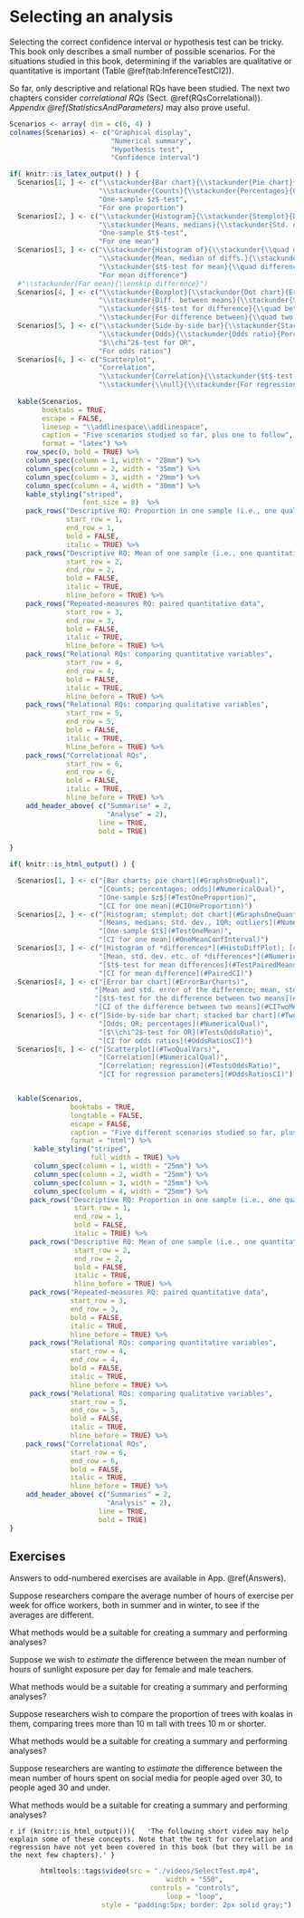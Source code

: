 # Selecting an analysis {#SelectTest}
\index{Hypothesis testing!selecting}\index{Confidence intervals!selecting}

Selecting the correct confidence interval or hypothesis test can be tricky.
This book only describes a small number of possible scenarios.
For the situations studied in this book, determining if the variables are qualitative or quantitative is important (Table\ \@ref(tab:InferenceTestCI2)).

So far,  only descriptive and relational RQs have been studied.
The next two chapters consider *correlational RQs* (Sect.\ \@ref(RQsCorrelational)).
*Appendix\ \@ref(StatisticsAndParameters)* may also prove useful.





```r
Scenarios <- array( dim = c(6, 4) )
colnames(Scenarios) <- c("Graphical display",
                         "Numerical summary",
                         "Hypothesis test",
                         "Confidence interval")

if( knitr::is_latex_output() ) {
  Scenarios[1, ] <- c("\\stackunder{Bar chart}{\\stackunder{Pie chart}{Dot chart}}",
                      "\\stackunder{Counts}{\\stackunder{Percentages}{Odds}}",
                      "One-sample $z$-test",
                      "For one proportion")
  Scenarios[2, ] <- c("\\stackunder{Histogram}{\\stackunder{Stemplot}{Dot chart}}",
                      "\\stackunder{Means, medians}{\\stackunder{Std. deviation, IQR}{Outliers}}",
                      "One-sample $t$-test",
                      "For one mean")
  Scenarios[3, ] <- c("\\stackunder{Histogram of}{\\stackunder{\\quad differences}{Case-profile}}",
                      "\\stackunder{Mean, median of diffs.}{\\stackunder{Std. dev., IQR of diffs.}{Outliers, etc.}}",
                      "\\stackunder{$t$-test for mean}{\\quad differences}",
                      "For mean difference")
  #"\\stackunder{For mean}{\\enskip difference}")
  Scenarios[4, ] <- c("\\stackunder{Boxplot}{\\stackunder{Dot chart}{Error bar chart}}",
                      "\\stackunder{Diff. between means}{\\stackunder{Std. error of difference}{Summary of both groups}}",
                      "\\stackunder{$t$-test for difference}{\\quad between two means}",
                      "\\stackunder{For difference between}{\\quad two means}")
  Scenarios[5, ] <- c("\\stackunder{Side-by-side bar}{\\stackunder{Stacked bar}{Dot chart}}",
                      "\\stackunder{Odds}{\\stackunder{Odds ratio}{Percentages}}",
                      "$\\chi^2$-test for OR",
                      "For odds ratios")
  Scenarios[6, ] <- c("Scatterplot",
                      "Correlation",
                      "\\stackunder{Correlation}{\\stackunder{$t$-test for regression}{\\quad parameters}}",
                      "\\stackunder{\\null}{\\stackunder{For regression}{\\quad parameters}}")
  
  kable(Scenarios,
        booktabs = TRUE,
        escape = FALSE,
        linesep = "\\addlinespace\\addlinespace",
        caption = "Five scenarios studied so far, plus one to follow",
        format = "latex") %>%
    row_spec(0, bold = TRUE) %>%
    column_spec(column = 1, width = "28mm") %>%
    column_spec(column = 2, width = "35mm") %>%
    column_spec(column = 3, width = "29mm") %>%
    column_spec(column = 4, width = "30mm") %>%
    kable_styling("striped",
                  font_size = 8)  %>%
    pack_rows("Descriptive RQ: Proportion in one sample (i.e., one qualitative variable)",
              start_row = 1,
              end_row = 1,
              bold = FALSE,
              italic = TRUE) %>%
    pack_rows("Descriptive RQ: Mean of one sample (i.e., one quantitative variable)",
              start_row = 2,
              end_row = 2,
              bold = FALSE,
              italic = TRUE,
              hline_before = TRUE) %>%
    pack_rows("Repeated-measures RQ: paired quantitative data",
              start_row = 3,
              end_row = 3,
              bold = FALSE,
              italic = TRUE,
              hline_before = TRUE) %>%
    pack_rows("Relational RQs: comparing quantitative variables",
              start_row = 4,
              end_row = 4,
              bold = FALSE,
              italic = TRUE,
              hline_before = TRUE) %>%
    pack_rows("Relational RQs: comparing qualitative variables",
              start_row = 5,
              end_row = 5,
              bold = FALSE,
              italic = TRUE,
              hline_before = TRUE) %>%
    pack_rows("Correlational RQs",
              start_row = 6,
              end_row = 6,
              bold = FALSE,
              italic = TRUE,
              hline_before = TRUE) %>%
    add_header_above( c("Summarise" = 2,
                        "Analyse" = 2),
                      line = TRUE,
                      bold = TRUE)
  
}

if( knitr::is_html_output() ) {

  Scenarios[1, ] <- c("[Bar charts; pie chart](#GraphsOneQual)",
                      "[Counts; percentages; odds](#NumericalQual)",
                      "[One-sample $z$](#TestOneProportion)",
                      "[CI for one mean](#CIOneProportion)")
  Scenarios[2, ] <- c("[Histogram; stemplot; dot chart](#GraphsOneQuant)",
                      "[Means, medians; Std. dev., IQR; outliers](#NumericalQuant)",
                      "[One-sample $t$](#TestOneMean)",
                      "[CI for one mean](#OneMeanConfInterval)")
  Scenarios[3, ] <- c("[Histogram of *differences*](#HistoDiffPlot); [case-profile](#CaseProfilePlot)",
                      "[Mean, std. dev. etc. of *differences*](#NumericalQuant)",
                      "[$t$-test for mean differences](#TestPairedMeans)",
                      "[CI for mean difference](#PairedCI)")
  Scenarios[4, ] <- c("[Error bar chart](#ErrorBarCharts)",
                     "[Mean and std. error of the difference; mean, std. dev. etc. of *each* group](#NumericalQuant)",
                     "[$t$-test for the difference between two means](#TestTwoMeans)",
                     "[CI of the difference between two means](#CITwoMeans)")
  Scenarios[5, ] <- c("[Side-by-side bar chart; stacked bar chart](#TwoQualVars)",
                      "[Odds; OR; percentages](#NumericalQual)",
                      "[$\\chi^2$-test for OR](#TestsOddsRatio)",
                      "[CI for odds ratios](#OddsRatiosCI)")
  Scenarios[6, ] <- c("[Scatterplot](#TwoQualVars)",
                      "[Correlation](#NumericalQual)",
                      "[Correlation; regression](#TestsOddsRatio)",
                      "[CI for regression parameters](#OddsRatiosCI)")


  kable(Scenarios,
               booktabs = TRUE,
               longtable = FALSE,
               escape = FALSE,
               caption = "Five different scenarios studied so far, plus one to follow",
               format = "html") %>%
      kable_styling("striped",
                    full_width = TRUE) %>%
      column_spec(column = 1, width = "25mm") %>%
      column_spec(column = 2, width = "25mm") %>%
      column_spec(column = 3, width = "25mm") %>%
      column_spec(column = 4, width = "25mm") %>%
     pack_rows("Descriptive RQ: Proportion in one sample (i.e., one qualitative variable)",
                start_row = 1,
                end_row = 1,
                bold = FALSE,
                italic = TRUE) %>%
     pack_rows("Descriptive RQ: Mean of one sample (i.e., one quantitative variable)",
                start_row = 2,
                end_row = 2,
                bold = FALSE,
                italic = TRUE,
                hline_before = TRUE) %>%
     pack_rows("Repeated-measures RQ: paired quantitative data",
               start_row = 3,
               end_row = 3,
               bold = FALSE,
               italic = TRUE,
               hline_before = TRUE) %>%
     pack_rows("Relational RQs: comparing quantitative variables",
               start_row = 4,
               end_row = 4,
               bold = FALSE,
               italic = TRUE,
               hline_before = TRUE) %>%
     pack_rows("Relational RQs: comparing qualitative variables",
               start_row = 5,
               end_row = 5,
               bold = FALSE,
               italic = TRUE,
               hline_before = TRUE) %>%
    pack_rows("Correlational RQs",
               start_row = 6,
               end_row = 6,
               bold = FALSE,
               italic = TRUE,
               hline_before = TRUE) %>%
    add_header_above( c("Summaries" = 2,
                        "Analysis" = 2),
                      line = TRUE,
                      bold = TRUE)
}

```


\pagebreak

## Exercises {#SelectTestExercises}

Answers to odd-numbered exercises are available in App.\ \@ref(Answers).


:::{.exercise #Method1}
Suppose researchers compare the average number of hours of exercise per week for office workers, both in summer and in winter, to see if the averages are different.  

What methods would be a suitable for creating a summary and performing analyses?
:::

:::{.exercise #Method2}
Suppose we wish to *estimate* the difference between the mean number of hours of sunlight exposure per day for female and male teachers.  

What methods would be a suitable for creating a summary and performing analyses?
:::

:::{.exercise #Method3}
Suppose researchers wish to compare the proportion of trees with koalas in them, comparing trees more than $10$\ m tall with trees $10$\ m or shorter.  

What methods would be a suitable for creating a summary and performing analyses?
:::

:::{.exercise #Method4}
Suppose researchers are wanting to *estimate* the difference between the mean number of hours spent on social media for people aged over $30$, to people aged $30$ and under.  

What methods would be a suitable for creating a summary and performing analyses?
:::

 
`r if (knitr::is_html_output()){
  'The following short video may help explain some of these concepts. Note that the test for correlation and regression have not yet been covered in this book (but they will be in the next few chapters).'
}`


<div style="text-align:center;">
```r
htmltools::tags$video(src = "./videos/SelectTest.mp4", 
                      width = "550", 
                      controls = "controls", 
                      loop = "loop", 
                      style = "padding:5px; border: 2px solid gray;")
```
</div>


